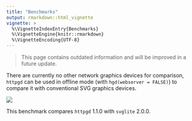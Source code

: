 ```yaml
---
title: "Benchmarks"
output: rmarkdown::html_vignette
vignette: >
  %\VignetteIndexEntry{Benchmarks}
  %\VignetteEngine{knitr::rmarkdown}
  %\VignetteEncoding{UTF-8}
---
```


> This page contains outdated information and will be improved in a future update. 

There are currently no other network graphics devices for comparison, `httpgd` can be used in offline mode (with `hgd(webserver = FALSE)`) to compare it with conventional SVG graphics devices.

![](https://user-images.githubusercontent.com/33600480/113184973-232e1f00-9256-11eb-9595-327ec28ba360.png)

This benchmark compares `httpgd` 1.1.0 with `svglite` 2.0.0.

